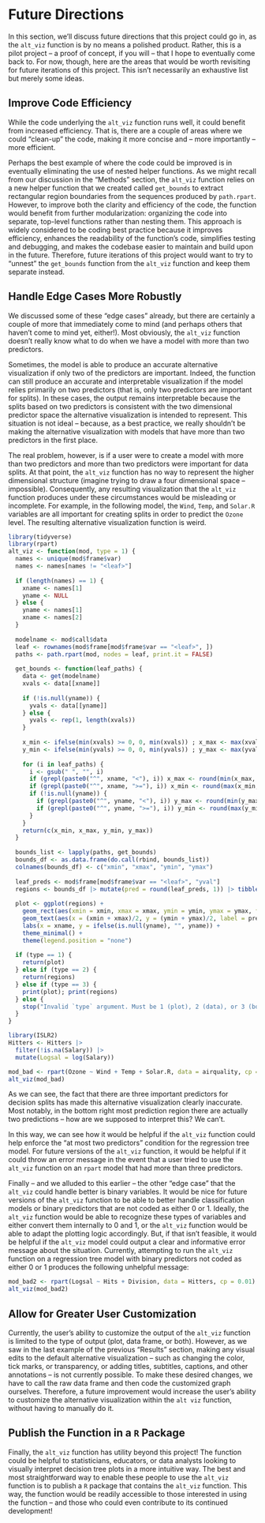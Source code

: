 # Future Directions

In this section, we'll discuss future directions that this project could go in, as the `alt_viz` function is by no means a polished product. Rather, this is a pilot project -- a proof of concept, if you will -- that I hope to eventually come back to. For now, though, here are the areas that would be worth revisiting for future iterations of this project. This isn't necessarily an exhaustive list but merely some ideas.

## Improve Code Efficiency

While the code underlying the `alt_viz` function runs well, it could benefit from increased efficiency. That is, there are a couple of areas where we could "clean-up" the code, making it more concise and -- more importantly -- more efficient. 

Perhaps the best example of where the code could be improved is in eventually eliminating the use of nested helper functions. As we might recall from our discussion in the “Methods” section, the `alt_viz` function relies on a new helper function that we created called `get_bounds` to extract rectangular region boundaries from the sequences produced by `path.rpart`. However, to improve both the clarity and efficiency of the code, the function would benefit from further modularization: organizing the code into separate, top-level functions rather than nesting them. This approach is widely considered to be coding best practice because it improves efficiency, enhances the readability of the function’s code, simplifies testing and debugging, and makes the codebase easier to maintain and build upon in the future. Therefore, future iterations of this project would want to try to "unnest" the `get_bounds` function from the `alt_viz` function and keep them separate instead.

## Handle Edge Cases More Robustly

We discussed some of these "edge cases" already, but there are certainly a couple of more that immediately come to mind (and perhaps others that haven't come to mind yet, either!). Most obviously, the `alt_viz` function doesn't really know what to do when we have a model with more than two predictors.

Sometimes, the model is able to produce an accurate alternative visualization if only two of the predictors are important. Indeed, the function can still produce an accurate and interpretable visualization if the model relies primarily on two predictors (that is, only two predictors are important for splits). In these cases, the output remains interpretable because the splits based on two predictors is consistent with the two dimensional predictor space the alternative visualization is intended to represent. This situation is not ideal -- because, as a best practice, we really shouldn't be making the alternative visualization with models that have more than two predictors in the first place.

The real problem, however, is if a user were to create a model with more than two predictors and more than two predictors were important for data splits. At that point, the `alt_viz` function has no way to represent the higher dimensional structure (imagine trying to draw a four dimensional space -- impossible). Consequently, any resulting visualization that the `alt_viz` function produces under these circumstances would be misleading or incomplete. For example, in the following model, the `Wind`, `Temp`, and `Solar.R` variables are all important for creating splits in order to predict the `Ozone` level. The resulting alternative visualization function is weird.

```r
library(tidyverse)
library(rpart)
alt_viz <- function(mod, type = 1) {
  names <- unique(mod$frame$var)
  names <- names[names != "<leaf>"]
  
  if (length(names) == 1) {
    xname <- names[1]
    yname <- NULL
  } else {
    yname <- names[1]
    xname <- names[2]
  }
  
  modelname <- mod$call$data
  leaf <- rownames(mod$frame[mod$frame$var == "<leaf>", ])
  paths <- path.rpart(mod, nodes = leaf, print.it = FALSE)
  
  get_bounds <- function(leaf_paths) {
    data <- get(modelname)
    xvals <- data[[xname]]
    
    if (!is.null(yname)) {
      yvals <- data[[yname]]
    } else {
      yvals <- rep(1, length(xvals))
    }
    
    x_min <- ifelse(min(xvals) >= 0, 0, min(xvals)) ; x_max <- max(xvals)
    y_min <- ifelse(min(yvals) >= 0, 0, min(yvals)) ; y_max <- max(yvals)
    
    for (i in leaf_paths) {
      i <- gsub(" ", "", i)
      if (grepl(paste0("^", xname, "<"), i)) x_max <- round(min(x_max, as.numeric(sub(paste0(xname, "<"), "", i))), 1)
      if (grepl(paste0("^", xname, ">="), i)) x_min <- round(max(x_min, as.numeric(sub(paste0(xname, ">="), "", i))), 1)
      if (!is.null(yname)) {
        if (grepl(paste0("^", yname, "<"), i)) y_max <- round(min(y_max, as.numeric(sub(paste0(yname, "<"), "", i))), 1)
        if (grepl(paste0("^", yname, ">="), i)) y_min <- round(max(y_min, as.numeric(sub(paste0(yname, ">="), "", i))), 1)
      }
    }
    return(c(x_min, x_max, y_min, y_max))
  }
  
  bounds_list <- lapply(paths, get_bounds)
  bounds_df <- as.data.frame(do.call(rbind, bounds_list))
  colnames(bounds_df) <- c("xmin", "xmax", "ymin", "ymax")
  
  leaf_preds <- mod$frame[mod$frame$var == "<leaf>", "yval"]
  regions <- bounds_df |> mutate(pred = round(leaf_preds, 1)) |> tibble()
  
  plot <- ggplot(regions) +
    geom_rect(aes(xmin = xmin, xmax = xmax, ymin = ymin, ymax = ymax, fill = pred), color = "black", alpha = 0.5) +
    geom_text(aes(x = (xmin + xmax)/2, y = (ymin + ymax)/2, label = pred), size = 3.5) +
    labs(x = xname, y = ifelse(is.null(yname), "", yname)) +
    theme_minimal() +
    theme(legend.position = "none")
  
  if (type == 1) {
    return(plot)
  } else if (type == 2) {
    return(regions)
  } else if (type == 3) {
    print(plot); print(regions)
  } else {
    stop("Invalid `type` argument. Must be 1 (plot), 2 (data), or 3 (both).")
  }
}
```

```r
library(ISLR2)
Hitters <- Hitters |>
  filter(!is.na(Salary)) |>
  mutate(Logsal = log(Salary))
```

```r
mod_bad <- rpart(Ozone ~ Wind + Temp + Solar.R, data = airquality, cp = 0.01)
alt_viz(mod_bad)
```

As we can see, the fact that there are three important predictors for decision splits has made this alternative visualization clearly inaccurate. Most notably, in the bottom right most prediction region there are actually two predictions -- how are we supposed to interpret this? We can't.

In this way, we can see how it would be helpful if the `alt_viz` function could help enforce the "at most two predictors" condition for the regression tree model. For future versions of the `alt_viz` function, it would be helpful if it could throw an error message in the event that a user tried to use the `alt_viz` function on an `rpart` model that had more than three predictors.

Finally -- and we alluded to this earlier -- the other "edge case" that the `alt_viz` could handle better is binary variables. It would be nice for future versions of the `alt_viz` function to be able to better handle classification models or binary predictors that are not coded as either 0 or 1. Ideally, the `alt_viz` function would be able to recognize these types of variables and either convert them internally to 0 and 1, or the `alt_viz` function would be able to adapt the plotting logic accordingly.  But, if that isn't feasible, it would be helpful if the `alt_viz` model could output a clear and informative error message about the situation. Currently, attempting to run the `alt_viz` function on a regression tree model with binary predictors not coded as either 0 or 1 produces the following unhelpful message:

```r
mod_bad2 <- rpart(Logsal ~ Hits + Division, data = Hitters, cp = 0.01)
alt_viz(mod_bad2)
```

## Allow for Greater User Customization

Currently, the user's ability to customize the output of the `alt_viz` function is limited to the type of output (plot, data frame, or both). However, as we saw in the last example of the previous "Results" section, making any visual edits to the default alternative visualization -- such as changing the color, tick marks, or transparency, or adding titles, subtitles, captions, and other annotations -- is not currently possible. To make these desired changes, we have to call the raw data frame and then code the customized graph ourselves. Therefore, a future improvement would increase the user's ability to customize the alternative visualization within the `alt viz` function, without having to manually do it.

## Publish the Function in a `R` Package

Finally, the `alt_viz` function has utility beyond this project! The function could be helpful to statisticians, educators, or data analysts looking to visually interpret decision tree plots in a more intuitive way. The best and most straightforward way to enable these people to use the `alt_viz` function is to publish a `R` package that contains the `alt_viz` function. This way, the function would be readily accessible to those interested in using the function -- and those who could even contribute to its continued development!
